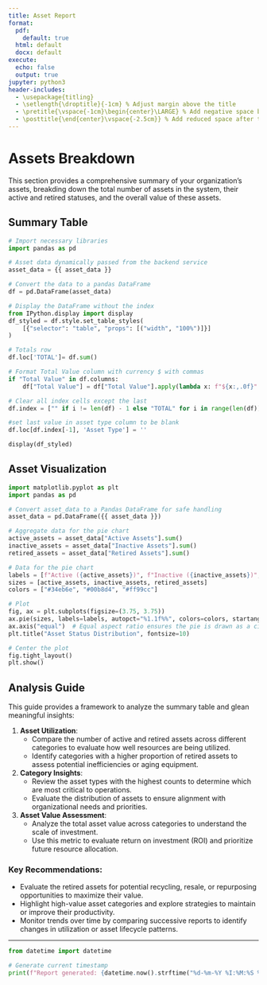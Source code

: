 ```yaml
---
title: Asset Report
format:
  pdf:
    default: true
  html: default
  docx: default
execute:
  echo: false
  output: true
jupyter: python3
header-includes:
  - \usepackage{titling}
  - \setlength{\droptitle}{-1cm} % Adjust margin above the title
  - \pretitle{\vspace{-1cm}\begin{center}\LARGE} % Add negative space before the title
  - \posttitle{\end{center}\vspace{-2.5cm}} % Add reduced space after the title
---
```

# Assets Breakdown

This section provides a comprehensive summary of your organization's assets, breakding down the total number of assets in the system, their active and retired statuses, and the overall value of these assets.

## Summary Table
```python
# Import necessary libraries
import pandas as pd

# Asset data dynamically passed from the backend service
asset_data = {{ asset_data }}

# Convert the data to a pandas DataFrame
df = pd.DataFrame(asset_data)

# Display the DataFrame without the index
from IPython.display import display
df_styled = df.style.set_table_styles(
    [{"selector": "table", "props": [("width", "100%")]}]
)

# Totals row
df.loc['TOTAL']= df.sum()

# Format Total Value column with currency $ with commas
if "Total Value" in df.columns:
    df["Total Value"] = df["Total Value"].apply(lambda x: f"${x:,.0f}" if pd.notnull(x) else "")

# Clear all index cells except the last
df.index = ["" if i != len(df) - 1 else "TOTAL" for i in range(len(df))]

#set last value in asset type column to be blank
df.loc[df.index[-1], 'Asset Type'] = ''

display(df_styled)
```

## Asset Visualization
```python
import matplotlib.pyplot as plt
import pandas as pd

# Convert asset_data to a Pandas DataFrame for safe handling
asset_data = pd.DataFrame({{ asset_data }})

# Aggregate data for the pie chart
active_assets = asset_data["Active Assets"].sum()
inactive_assets = asset_data["Inactive Assets"].sum()
retired_assets = asset_data["Retired Assets"].sum()

# Data for the pie chart
labels = [f"Active ({active_assets})", f"Inactive ({inactive_assets})", f"Retired ({retired_assets})"]
sizes = [active_assets, inactive_assets, retired_assets]
colors = ["#34eb6e", "#00b8d4", "#ff99cc"]

# Plot
fig, ax = plt.subplots(figsize=(3.75, 3.75))
ax.pie(sizes, labels=labels, autopct="%1.1f%%", colors=colors, startangle=90, shadow=True)
ax.axis("equal")  # Equal aspect ratio ensures the pie is drawn as a circle.
plt.title("Asset Status Distribution", fontsize=10)

# Center the plot
fig.tight_layout()
plt.show()
```

## Analysis Guide

This guide provides a framework to analyze the summary table and glean meaningful insights:

1. **Asset Utilization**:
   - Compare the number of active and retired assets across different categories to evaluate how well resources are being utilized.
   - Identify categories with a higher proportion of retired assets to assess potential inefficiencies or aging equipment.

2. **Category Insights**:
   - Review the asset types with the highest counts to determine which are most critical to operations.
   - Evaluate the distribution of assets to ensure alignment with organizational needs and priorities.

3. **Asset Value Assessment**:
   - Analyze the total asset value across categories to understand the scale of investment.
   - Use this metric to evaluate return on investment (ROI) and prioritize future resource allocation.

### Key Recommendations:
- Evaluate the retired assets for potential recycling, resale, or repurposing opportunities to maximize their value.
- Highlight high-value asset categories and explore strategies to maintain or improve their productivity.
- Monitor trends over time by comparing successive reports to identify changes in utilization or asset lifecycle patterns.

---
```python
from datetime import datetime

# Generate current timestamp
print(f"Report generated: {datetime.now().strftime("%d-%m-%Y %I:%M:%S %p")}")
```